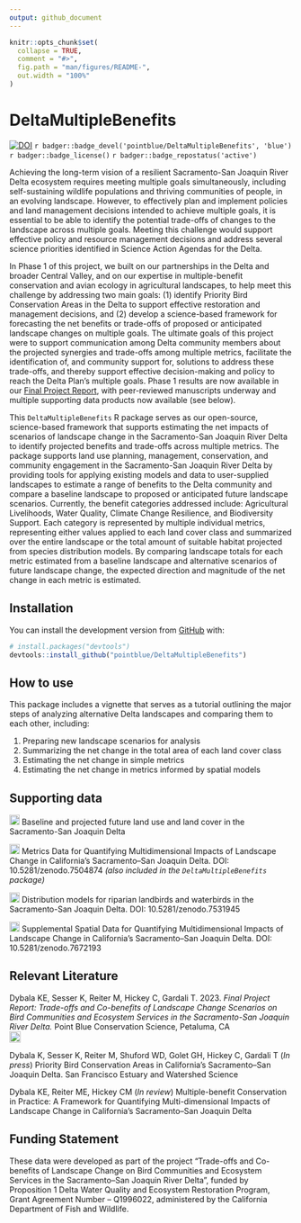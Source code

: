 ```yaml
---
output: github_document
---
```


<!-- README.md is generated from README.Rmd. Please edit that file -->

```r
knitr::opts_chunk$set(
  collapse = TRUE,
  comment = "#>",
  fig.path = "man/figures/README-",
  out.width = "100%"
)
```

<!-- <img src="man/figures/PB_logo_RGB_Full_Color_cs.jpg" align="left" alt="" width="180" /><br><br> -->

# DeltaMultipleBenefits

<!-- badges: start -->
[![DOI](https://zenodo.org/badge/380353580.svg)](https://zenodo.org/badge/latestdoi/380353580)
`r badger::badge_devel('pointblue/DeltaMultipleBenefits', 'blue')` 
`r badger::badge_license()`
`r badger::badge_repostatus('active')`
<!-- badges: end -->

Achieving the long-term vision of a resilient Sacramento-San Joaquin River Delta ecosystem requires meeting multiple goals simultaneously, including self-sustaining wildlife populations and thriving communities of people, in an evolving landscape. However, to effectively plan and implement policies and land management decisions intended to achieve multiple goals, it is essential
to be able to identify the potential trade-offs of changes to the landscape across multiple goals. Meeting this challenge would support effective policy and resource management decisions and address several science priorities identified in Science Action Agendas for the Delta.

In Phase 1 of this project, we built on our partnerships in the Delta and broader Central Valley, and on our expertise in multiple-benefit conservation and avian ecology in agricultural landscapes, to help meet this challenge by addressing two main goals: (1) identify Priority Bird Conservation Areas in the Delta to support effective restoration and management decisions, and (2) develop a science-based framework for forecasting the net benefits or trade-offs of proposed or anticipated landscape changes on multiple goals. The ultimate goals of this project were to support communication among Delta community members about the projected synergies and trade-offs among multiple metrics, facilitate the identification of, and community support for, solutions to address these trade-offs, and thereby support effective decision-making and policy to reach the Delta Plan’s multiple goals. Phase 1 results are now available in our [Final Project Report](https://www.kristendybala.com/files/Dybala2023_DeltaMultipleBenefits_Report.pdf){target="_blank"}, with peer-reviewed manuscripts underway and multiple supporting data products now available (see below). 

This `DeltaMultipleBenefits` R package serves as our open-source, science-based framework that supports estimating the net impacts of scenarios of landscape change in the Sacramento-San Joaquin River Delta to identify projected benefits and trade-offs across multiple metrics. The package supports land use planning, management, conservation, and community engagement in the Sacramento-San Joaquin River Delta by providing tools for applying existing models and data to user-supplied landscapes to estimate a range of benefits to the Delta community and compare a baseline landscape to proposed or anticipated future landscape scenarios. Currently, the benefit categories addressed include: Agricultural Livelihoods, Water Quality, Climate Change Resilience, and Biodiversity Support. Each category is represented by multiple individual metrics, representing either values applied to each land cover class and summarized over the entire landscape or the total amount of suitable habitat projected from species distribution models. By comparing landscape totals for each metric estimated from a baseline landscape and alternative scenarios of future landscape change, the expected direction and magnitude of the net change in each metric is estimated. 

## Installation

<!--You can install the released version of DeltaMultipleBenefits from [CRAN](https://CRAN.R-project.org) with:

``` r
install.packages("DeltaMultipleBenefits")
```

And the development version from [GitHub](https://github.com/) with:-->

You can install the development version from [GitHub](https://github.com/) with:

``` r
# install.packages("devtools")
devtools::install_github("pointblue/DeltaMultipleBenefits")
```
## How to use

This package includes a vignette that serves as a tutorial outlining the major steps of analyzing alternative Delta landscapes and comparing them to each other, including:  

1. Preparing new landscape scenarios for analysis 
2. Summarizing the net change in the total area of each land cover class
3. Estimating the net change in simple metrics  
4. Estimating the net change in metrics informed by spatial models  

## Supporting data

[<img src="https://raw.githubusercontent.com/FortAwesome/Font-Awesome/6.x/svgs/solid/arrow-up-right-from-square.svg" width="18" height="18">](https://apps.wildlife.ca.gov/bios6/?bookmark=356){target="_blank"} Baseline and projected future land use and land cover in the Sacramento-San Joaquin Delta

[<img src="https://raw.githubusercontent.com/FortAwesome/Font-Awesome/6.x/svgs/solid/arrow-up-right-from-square.svg" width="18" height="18">](https://doi.org/10.5281/zenodo.7504874){target="_blank"} Metrics Data for Quantifying Multidimensional Impacts of Landscape Change in California’s Sacramento–San Joaquin Delta. DOI: 10.5281/zenodo.7504874 *(also included in the `DeltaMultipleBenefits` package)*

[<img src="https://raw.githubusercontent.com/FortAwesome/Font-Awesome/6.x/svgs/solid/arrow-up-right-from-square.svg" width="18" height="18">](https://doi.org/10.5281/zenodo.7531945){target="_blank"} Distribution models for riparian landbirds and waterbirds in the Sacramento-San Joaquin Delta. DOI: 10.5281/zenodo.7531945

[<img src="https://raw.githubusercontent.com/FortAwesome/Font-Awesome/6.x/svgs/solid/arrow-up-right-from-square.svg" width="18" height="18">](https://doi.org/10.5281/zenodo.7672193){target="_blank"} Supplemental Spatial Data for Quantifying Multidimensional Impacts of Landscape Change in California’s Sacramento–San Joaquin Delta. DOI: 10.5281/zenodo.7672193


## Relevant Literature

Dybala KE, Sesser K, Reiter M, Hickey C, Gardali T. 2023. *Final Project Report: Trade-offs and Co-benefits of Landscape Change Scenarios on Bird Communities and Ecosystem Services in the Sacramento-San Joaquin River Delta.* Point Blue Conservation Science, Petaluma, CA<br>
[<img src="https://raw.githubusercontent.com/FortAwesome/Font-Awesome/6.x/svgs/solid/file-pdf.svg" width="20" height="20">](https://www.kristendybala.com/files/Dybala2023_DeltaMultipleBenefits_Report.pdf){target="_blank"}

Dybala K, Sesser K, Reiter M, Shuford WD, Golet GH, Hickey C, Gardali T (*In press*) Priority Bird Conservation Areas in California’s Sacramento–San Joaquin Delta. San Francisco Estuary and Watershed Science

Dybala KE, Reiter ME, Hickey CM (*In review*) Multiple-benefit Conservation in Practice: A Framework for Quantifying Multi-dimensional Impacts of Landscape Change in California’s Sacramento–San Joaquin Delta


## Funding Statement

These data were developed as part of the project "Trade-offs and Co-benefits of Landscape Change on Bird Communities and Ecosystem Services in the Sacramento–San Joaquin River Delta", funded by Proposition 1 Delta Water Quality and Ecosystem Restoration Program, Grant Agreement Number – Q1996022, administered by the California Department of Fish and Wildlife.
